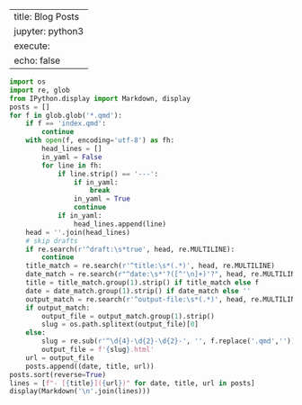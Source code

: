 
---
title: Blog Posts
jupyter: python3
execute:
  echo: false
---

```python
import os
import re, glob
from IPython.display import Markdown, display
posts = []
for f in glob.glob('*.qmd'):
    if f == 'index.qmd':
        continue
    with open(f, encoding='utf-8') as fh:
        head_lines = []
        in_yaml = False
        for line in fh:
            if line.strip() == '---':
                if in_yaml:
                    break
                in_yaml = True
                continue
            if in_yaml:
                head_lines.append(line)
    head = ''.join(head_lines)
    # skip drafts
    if re.search(r'^draft:\s*true', head, re.MULTILINE):
        continue
    title_match = re.search(r'^title:\s*(.*)', head, re.MULTILINE)
    date_match = re.search(r"^date:\s*'?([^'\n]+)'?", head, re.MULTILINE)
    title = title_match.group(1).strip() if title_match else f
    date = date_match.group(1).strip() if date_match else ''
    output_match = re.search(r'^output-file:\s*(.*)', head, re.MULTILINE)
    if output_match:
        output_file = output_match.group(1).strip()
        slug = os.path.splitext(output_file)[0]
    else:
        slug = re.sub(r'^\d{4}-\d{2}-\d{2}-', '', f.replace('.qmd',''))
        output_file = f'{slug}.html'
    url = output_file
    posts.append((date, title, url))
posts.sort(reverse=True)
lines = [f"- [{title}]({url})" for date, title, url in posts]
display(Markdown('\n'.join(lines)))
```
